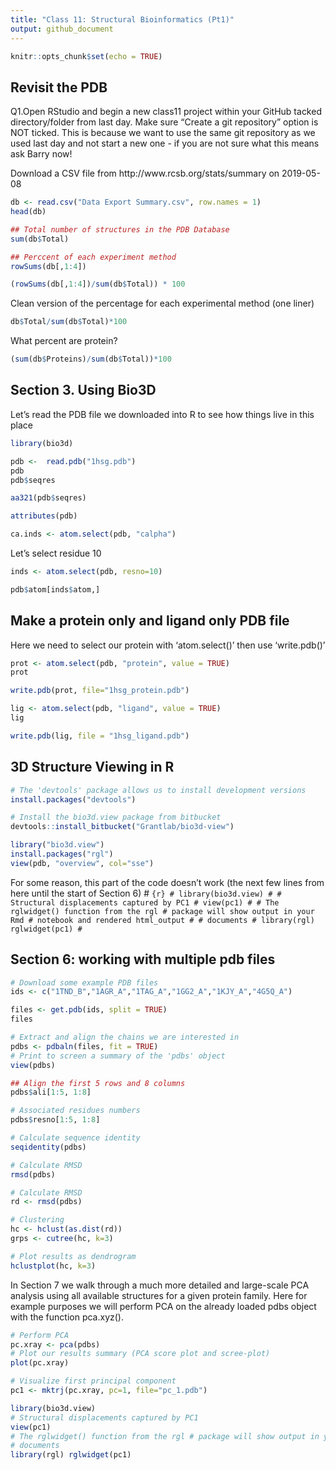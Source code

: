 ```yaml
---
title: "Class 11: Structural Bioinformatics (Pt1)"
output: github_document
---
```


```r
knitr::opts_chunk$set(echo = TRUE)
```

## Revisit the PDB

Q1.Open RStudio and begin a new class11 project within your GitHub tacked directory/folder from last day. Make sure “Create a git repository” option is NOT ticked. This is because we want to use the same git repository as we used last day and not start a new one - if you are not sure what this means ask Barry now!

Download a CSV file from http://www.rcsb.org/stats/summary on 2019-05-08

```r
db <- read.csv("Data Export Summary.csv", row.names = 1)
head(db)
```

```r
## Total number of structures in the PDB Database
sum(db$Total)

## Perccent of each experiment method
rowSums(db[,1:4])

(rowSums(db[,1:4])/sum(db$Total)) * 100
```

Clean version of the percentage for each experimental method (one liner)
```r
db$Total/sum(db$Total)*100
```

What percent are protein?
```r
(sum(db$Proteins)/sum(db$Total))*100
```



## Section 3. Using Bio3D

Let's read the PDB file we downloaded into R to see how things live in this place

```r
library(bio3d)
```


```r
pdb <-  read.pdb("1hsg.pdb")
pdb
pdb$seqres
```

```r
aa321(pdb$seqres)
```


```r
attributes(pdb)
```


```r
ca.inds <- atom.select(pdb, "calpha")
```

Let's select residue 10
```r
inds <- atom.select(pdb, resno=10)
```

```r
pdb$atom[inds$atom,]
```


## Make a protein only and ligand only PDB file

Here we need to select our protein with 'atom.select()' then use 'write.pdb()'

```r
prot <- atom.select(pdb, "protein", value = TRUE)
prot

```

```r
write.pdb(prot, file="1hsg_protein.pdb")
```


```r
lig <- atom.select(pdb, "ligand", value = TRUE)
lig
```

```r
write.pdb(lig, file = "1hsg_ligand.pdb")
```


## 3D Structure Viewing in R
```r
# The 'devtools' package allows us to install development versions
install.packages("devtools")

# Install the bio3d.view package from bitbucket
devtools::install_bitbucket("Grantlab/bio3d-view")

library("bio3d.view")
install.packages("rgl")
view(pdb, "overview", col="sse")
```

For some reason, this part of the code doesn't work (the next few lines from here until the start of Section 6)
# ```{r}
# library(bio3d.view)
# # Structural displacements captured by PC1
# view(pc1)
# # The rglwidget() function from the rgl # package will show output in your Rmd # notebook and rendered html_output
# # documents
# library(rgl) rglwidget(pc1)
# ```



## Section 6: working with multiple pdb files

```r
# Download some example PDB files
ids <- c("1TND_B","1AGR_A","1TAG_A","1GG2_A","1KJY_A","4G5Q_A") 

files <- get.pdb(ids, split = TRUE)
files
```


```r
# Extract and align the chains we are interested in
pdbs <- pdbaln(files, fit = TRUE)
# Print to screen a summary of the 'pdbs' object
view(pdbs)
```


```r
## Align the first 5 rows and 8 columns
pdbs$ali[1:5, 1:8]

# Associated residues numbers
pdbs$resno[1:5, 1:8]
```



```r
# Calculate sequence identity
seqidentity(pdbs)
```


```r
# Calculate RMSD
rmsd(pdbs)
```



```r
# Calculate RMSD
rd <- rmsd(pdbs)

# Clustering
hc <- hclust(as.dist(rd))
grps <- cutree(hc, k=3)

# Plot results as dendrogram
hclustplot(hc, k=3)
```

In Section 7 we walk through a much more detailed and large-scale PCA analysis using all available structures for a given protein family. Here for example purposes we will perform PCA on the already loaded pdbs object with the function pca.xyz().

```r
# Perform PCA
pc.xray <- pca(pdbs)
# Plot our results summary (PCA score plot and scree-plot)
plot(pc.xray)
```


```r
# Visualize first principal component
pc1 <- mktrj(pc.xray, pc=1, file="pc_1.pdb")
```



```r
library(bio3d.view)
# Structural displacements captured by PC1
view(pc1)
# The rglwidget() function from the rgl # package will show output in your Rmd # notebook and rendered html_output
# documents
library(rgl) rglwidget(pc1)
```

